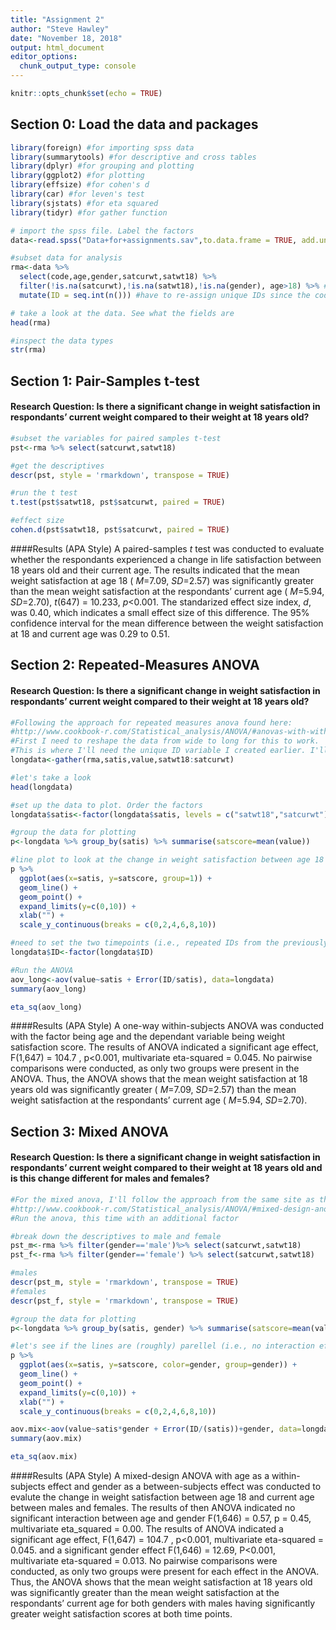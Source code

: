 ```yaml
---
title: "Assignment 2"
author: "Steve Hawley"
date: "November 18, 2018"
output: html_document
editor_options: 
  chunk_output_type: console
---
```


```r
knitr::opts_chunk$set(echo = TRUE)
```

## Section 0: Load the data and packages

```r
library(foreign) #for importing spss data
library(summarytools) #for descriptive and cross tables
library(dplyr) #for grouping and plotting
library(ggplot2) #for plotting
library(effsize) #for cohen's d
library(car) #for leven's test
library(sjstats) #for eta squared
library(tidyr) #for gather function

# import the spss file. Label the factors
data<-read.spss("Data+for+assignments.sav",to.data.frame = TRUE, add.undeclared.levels = "no")

#subset data for analysis
rma<-data %>% 
  select(code,age,gender,satcurwt,satwt18) %>% 
  filter(!is.na(satcurwt),!is.na(satwt18),!is.na(gender), age>18) %>% #filtering out missing values and age<=18 (since one of the questions requires respondants to be at least 18)
  mutate(ID = seq.int(n())) #have to re-assign unique IDs since the code variable is not unique for some reason

# take a look at the data. See what the fields are
head(rma)

#inspect the data types
str(rma)


```

## Section 1: Pair-Samples t-test

#### **Research Question:** Is there a significant change in weight satisfaction in respondants' current weight compared to their weight at 18 years old?  


```r

#subset the variables for paired samples t-test
pst<-rma %>% select(satcurwt,satwt18)

#get the descriptives
descr(pst, style = 'rmarkdown', transpose = TRUE)

```
```r
#run the t test
t.test(pst$satwt18, pst$satcurwt, paired = TRUE)

#effect size
cohen.d(pst$satwt18, pst$satcurwt, paired = TRUE)

```
####Results (APA Style)
A paired-samples _t_ test was conducted to evaluate whether the respondants experienced a change in life satisfaction between 18 years old and their current age. The results indicated that the mean weight satisfaction at age 18 ( _M_=7.09, _SD_=2.57) was significantly greater than the mean weight satisfaction at the respondants' current age ( _M_=5.94, _SD_=2.70), _t_(647) = 10.233, _p_<0.001. The standarized effect size index, _d_, was 0.40, which indicates a small effect size of this difference. The 95% confidence interval for the mean difference between the weight satisfaction at 18 and current age was 0.29 to 0.51.

## Section 2: Repeated-Measures ANOVA

#### **Research Question:** Is there a significant change in weight satisfaction in respondants' current weight compared to their weight at 18 years old?  


```r

#Following the approach for repeated measures anova found here: 
#http://www.cookbook-r.com/Statistical_analysis/ANOVA/#anovas-with-within-subjects-variables
#First I need to reshape the data from wide to long for this to work.
#This is where I'll need the unique ID variable I created earlier. I'll also need to put satwt18 and satcurwt into a single column as labels, with 'value' as their values.
longdata<-gather(rma,satis,value,satwt18:satcurwt)

#let's take a look
head(longdata)

#set up the data to plot. Order the factors
longdata$satis<-factor(longdata$satis, levels = c("satwt18","satcurwt"))

#group the data for plotting
p<-longdata %>% group_by(satis) %>% summarise(satscore=mean(value))

#line plot to look at the change in weight satisfaction between age 18 and current weight
p %>%
  ggplot(aes(x=satis, y=satscore, group=1)) +
  geom_line() +
  geom_point() +
  expand_limits(y=c(0,10)) +
  xlab("") +
  scale_y_continuous(breaks = c(0,2,4,6,8,10))

#need to set the two timepoints (i.e., repeated IDs from the previously wide variables) as factors
longdata$ID<-factor(longdata$ID)

#Run the ANOVA
aov_long<-aov(value~satis + Error(ID/satis), data=longdata)
summary(aov_long)

eta_sq(aov_long)

```
####Results (APA Style)
A one-way within-subjects ANOVA was conducted with the factor being age and the dependant variable being weight satisfaction score. The results of ANOVA indicated a significant age effect, F(1,647) = 104.7 , p<0.001, multivariate eta-squared = 0.045. No pairwise comparisons were conducted, as only two groups were present in the ANOVA. Thus, the ANOVA shows that the mean weight satisfaction at 18 years old was significantly greater ( _M_=7.09, _SD_=2.57) than the mean weight satisfaction at the respondants' current age ( _M_=5.94, _SD_=2.70).

## Section 3: Mixed ANOVA

#### **Research Question:** Is there a significant change in weight satisfaction in respondants' current weight compared to their weight at 18 years old and is this change different for males and females?


```r

#For the mixed anova, I'll follow the approach from the same site as the previous section: 
#http://www.cookbook-r.com/Statistical_analysis/ANOVA/#mixed-design-anova
#Run the anova, this time with an additional factor

#break down the descriptives to male and female
pst_m<-rma %>% filter(gender=='male')%>% select(satcurwt,satwt18) 
pst_f<-rma %>% filter(gender=='female') %>% select(satcurwt,satwt18) 

#males
descr(pst_m, style = 'rmarkdown', transpose = TRUE)
#females
descr(pst_f, style = 'rmarkdown', transpose = TRUE)
```
```r
#group the data for plotting
p<-longdata %>% group_by(satis, gender) %>% summarise(satscore=mean(value))

#let's see if the lines are (roughly) parellel (i.e., no interaction effect)
p %>%
  ggplot(aes(x=satis, y=satscore, color=gender, group=gender)) +
  geom_line() +
  geom_point() +
  expand_limits(y=c(0,10)) +
  xlab("") +
  scale_y_continuous(breaks = c(0,2,4,6,8,10))

aov.mix<-aov(value~satis*gender + Error(ID/(satis))+gender, data=longdata)
summary(aov.mix)

eta_sq(aov.mix)

```
####Results (APA Style)
A mixed-design ANOVA with age as a within-subjects effect and gender as a between-subjects effect was conducted to evalute the change in weight satisfaction between age 18 and current age between males and females. The results of then ANOVA indicated no significant interaction between age and gender F(1,646) = 0.57, p = 0.45, multivariate eta_squared = 0.00. The results of ANOVA indicated a significant age effect, F(1,647) = 104.7 , p<0.001, multivariate eta-squared = 0.045. and a significant gender effect F(1,646) = 12.69, P<0.001, multivariate eta-squared = 0.013. No pairwise comparisons were conducted, as only two groups were present for each effect in the ANOVA. Thus, the ANOVA shows that the mean weight satisfaction at 18 years old was significantly greater than the mean weight satisfaction at the respondants' current age for both genders with males having significantly greater weight satisfaction scores at both time points.